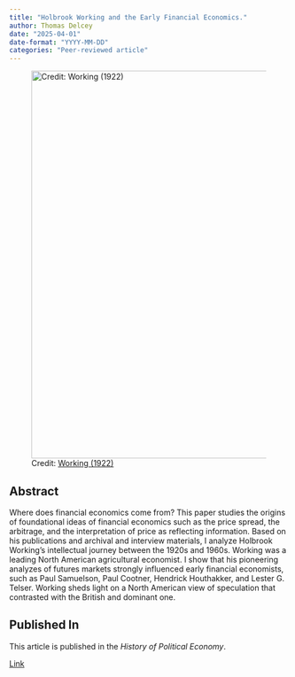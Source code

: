 ```yaml
---
title: "Holbrook Working and the Early Financial Economics."
author: Thomas Delcey
date: "2025-04-01"
date-format: "YYYY-MM-DD"
categories: "Peer-reviewed article"
---
```


![Credit: [Working (1922)](https://hdl.handle.net/11299/203943)](picture.png){width=700 fig-align="center"}

## Abstract

Where does financial economics come from? This paper studies the origins of foundational ideas of financial economics such as the price spread, the arbitrage, and the interpretation of price as reflecting information. Based on his publications and archival and interview materials, I analyze Holbrook Working's intellectual journey between the 1920s and 1960s. Working was a leading North American agricultural economist. I show that his pioneering analyzes of futures markets strongly influenced early financial economists, such as Paul Samuelson, Paul Cootner, Hendrick Houthakker, and Lester G. Telser. Working sheds light on a North American view of speculation that contrasted with the British and dominant one. 

## Published In

This article is published in the *History of Political Economy*.

[Link](https://doi.org/10.1215/00182702-11642388)

